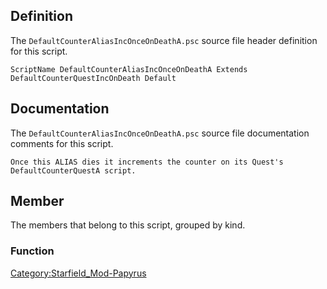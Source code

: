{{Script_Object_Summary
| title = DefaultCounterAliasIncOnceOnDeathA
| name = [[SFM:Script-DefaultCounterAliasIncOnceOnDeathA|DefaultCounterAliasIncOnceOnDeathA]]
| extends = [[SFM:Script-DefaultCounterQuestIncOnDeath|DefaultCounterQuestIncOnDeath]] → [[SFM:Script-ReferenceAlias|ReferenceAlias]] → [[SFM:Script-Alias|Alias]] → [[SFM:Script-ScriptObject|ScriptObject]]
| flags = Default
}}


== Definition ==
The <code>DefaultCounterAliasIncOnceOnDeathA.psc</code> source file header definition for this script.

<source lang="papyrus">
ScriptName DefaultCounterAliasIncOnceOnDeathA Extends DefaultCounterQuestIncOnDeath Default
</source>


== Documentation ==
The <code>DefaultCounterAliasIncOnceOnDeathA.psc</code> source file documentation comments for this script.

<source>
Once this ALIAS dies it increments the counter on its Quest's DefaultCounterQuestA script.
</source>


== Member ==
The members that belong to this script, grouped by kind.

=== Function ===
{{Script_Object_Member_Summary
| title = Increment
| script = [[SFM:Script-DefaultCounterAliasIncOnceOnDeathA|DefaultCounterAliasIncOnceOnDeathA]]
| name = [[SFM:Script-DefaultCounterAliasIncOnceOnDeathA/Increment|Increment]]
| kind = Function
}}


[[Category:Starfield_Mod-Papyrus]]
